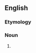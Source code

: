 ==English==

===Etymology===
{{suffix|en|hinder|ance}}

===Noun===
{{en-noun}}

# {{archaic spelling of|en|hindrance}}